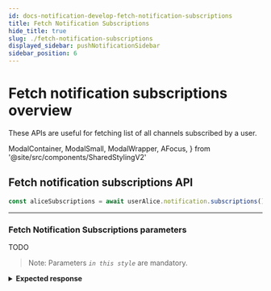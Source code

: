 ```yaml
---
id: docs-notification-develop-fetch-notification-subscriptions
title: Fetch Notification Subscriptions
hide_title: true
slug: ./fetch-notification-subscriptions
displayed_sidebar: pushNotificationSidebar
sidebar_position: 6
---
```


# Fetch notification subscriptions overview

These APIs are useful for fetching list of all channels subscribed by a user.

<head>
  <title>
    Fetch Notification Subscriptions | Push Notification | Push Documentation
  </title>
</head>

  ModalContainer,
  ModalSmall,
  ModalWrapper,
  AFocus,
} from '@site/src/components/SharedStylingV2'

## Fetch notification subscriptions API

<Tabs className="codetabs" groupId="code-examples">
  <TabItem value="js" attributes={{className: "codetab js"}} default>

```typescript
const aliceSubscriptions = await userAlice.notification.subscriptions()
```

  </TabItem>
</Tabs>

---

### Fetch Notification Subscriptions parameters

TODO

> Note: Parameters _`in this style`_ are mandatory.

<details>

<summary>
  <b>Expected response</b>
</summary>

```typescript
;[
  { channel: '0xD8634C39BBFd4033c0d3289C4515275102423681' },
  { channel: '0x74415Bc4C4Bf4Baecc2DD372426F0a1D016Fa924' },
]
```

</details>
